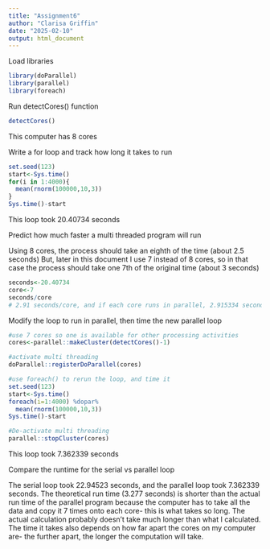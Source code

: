 ```yaml
---
title: "Assignment6"
author: "Clarisa Griffin"
date: "2025-02-10"
output: html_document
---
```

Load libraries
```r
library(doParallel)
library(parallel)
library(foreach)
```

Run detectCores() function
```r
detectCores()
```
This computer has 8 cores

Write a for loop and track how long it takes to run
```r
set.seed(123)
start<-Sys.time()
for(i in 1:4000){
  mean(rnorm(100000,10,3))
}
Sys.time()-start
```
This loop took 20.40734  seconds

Predict how much faster a multi threaded program will run

Using 8 cores, the process should take an eighth of the time (about 2.5 seconds)
But, later in this document I use 7 instead of 8 cores, so in that case the process should take one 7th of the original time (about 3 seconds)
```r
seconds<-20.40734
core<-7
seconds/core
# 2.91 seconds/core, and if each core runs in parallel, 2.915334 seconds in total
```
Modify the loop to run in parallel, then time the new parallel loop
```r
#use 7 cores so one is available for other processing activities
cores<-parallel::makeCluster(detectCores()-1)

#activate multi threading
doParallel::registerDoParallel(cores)

#use foreach() to rerun the loop, and time it
set.seed(123)
start<-Sys.time()
foreach(i=1:4000) %dopar%
  mean(rnorm(100000,10,3))
Sys.time()-start 

#De-activate multi threading
parallel::stopCluster(cores)
```
This loop took 7.362339  seconds

Compare the runtime for the serial vs parallel loop

The serial loop took 22.94523 seconds, and the parallel loop took 7.362339 seconds. The theoretical run time (3.277 seconds) is shorter than the actual run time of the parallel program because the computer has to take all the data and copy it 7 times onto each core- this is what takes so long. The actual calculation probably doesn't take much longer than what I calculated. The time it takes also depends on how far apart the cores on my computer are- the further apart, the longer the computation will take.